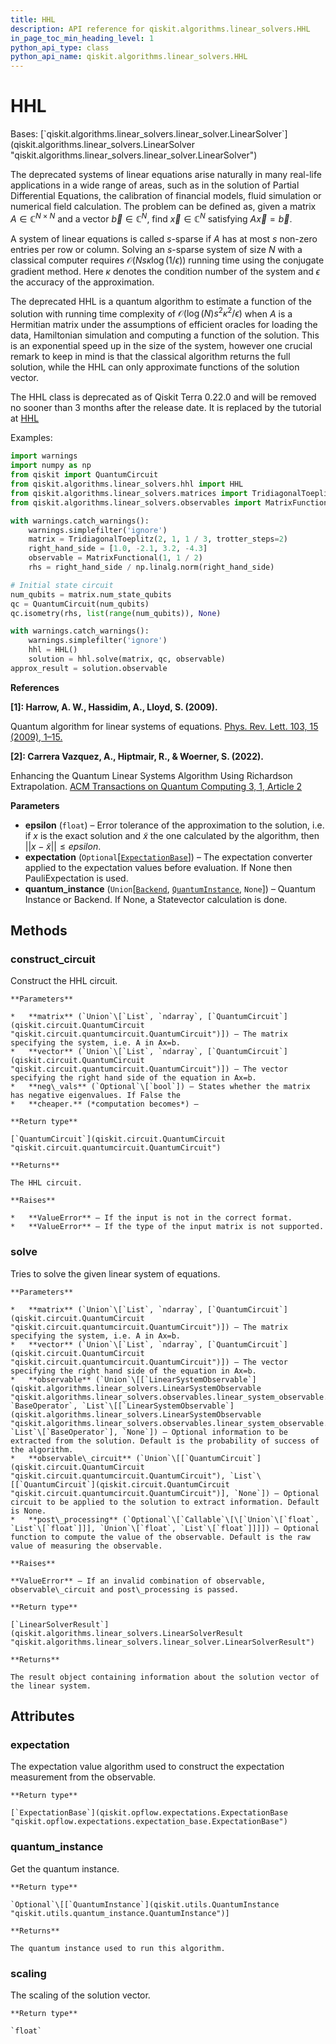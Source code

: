 ```yaml
---
title: HHL
description: API reference for qiskit.algorithms.linear_solvers.HHL
in_page_toc_min_heading_level: 1
python_api_type: class
python_api_name: qiskit.algorithms.linear_solvers.HHL
---
```


# HHL

<Class id="qiskit.algorithms.linear_solvers.HHL" isDedicatedPage={true} github="https://github.com/qiskit/qiskit/tree/stable/0.23/qiskit/algorithms/linear_solvers/hhl.py" signature="HHL(epsilon=0.01, expectation=None, quantum_instance=None)" modifiers="class">
  Bases: [`qiskit.algorithms.linear_solvers.linear_solver.LinearSolver`](qiskit.algorithms.linear_solvers.LinearSolver "qiskit.algorithms.linear_solvers.linear_solver.LinearSolver")

  The deprecated systems of linear equations arise naturally in many real-life applications in a wide range of areas, such as in the solution of Partial Differential Equations, the calibration of financial models, fluid simulation or numerical field calculation. The problem can be defined as, given a matrix $A\in\mathbb{C}^{N\times N}$ and a vector $\vec{b}\in\mathbb{C}^{N}$, find $\vec{x}\in\mathbb{C}^{N}$ satisfying $A\vec{x}=\vec{b}$.

  A system of linear equations is called $s$-sparse if $A$ has at most $s$ non-zero entries per row or column. Solving an $s$-sparse system of size $N$ with a classical computer requires $\mathcal{ O }(Ns\kappa\log(1/\epsilon))$ running time using the conjugate gradient method. Here $\kappa$ denotes the condition number of the system and $\epsilon$ the accuracy of the approximation.

  The deprecated HHL is a quantum algorithm to estimate a function of the solution with running time complexity of $\mathcal{ O }(\log(N)s^{2}\kappa^{2}/\epsilon)$ when $A$ is a Hermitian matrix under the assumptions of efficient oracles for loading the data, Hamiltonian simulation and computing a function of the solution. This is an exponential speed up in the size of the system, however one crucial remark to keep in mind is that the classical algorithm returns the full solution, while the HHL can only approximate functions of the solution vector.

  The HHL class is deprecated as of Qiskit Terra 0.22.0 and will be removed no sooner than 3 months after the release date. It is replaced by the tutorial at [HHL](https://qiskit.org/textbook/ch-applications/hhl_tutorial.html)

  Examples:

  ```python
  import warnings
  import numpy as np
  from qiskit import QuantumCircuit
  from qiskit.algorithms.linear_solvers.hhl import HHL
  from qiskit.algorithms.linear_solvers.matrices import TridiagonalToeplitz
  from qiskit.algorithms.linear_solvers.observables import MatrixFunctional

  with warnings.catch_warnings():
      warnings.simplefilter('ignore')
      matrix = TridiagonalToeplitz(2, 1, 1 / 3, trotter_steps=2)
      right_hand_side = [1.0, -2.1, 3.2, -4.3]
      observable = MatrixFunctional(1, 1 / 2)
      rhs = right_hand_side / np.linalg.norm(right_hand_side)

  # Initial state circuit
  num_qubits = matrix.num_state_qubits
  qc = QuantumCircuit(num_qubits)
  qc.isometry(rhs, list(range(num_qubits)), None)

  with warnings.catch_warnings():
      warnings.simplefilter('ignore')
      hhl = HHL()
      solution = hhl.solve(matrix, qc, observable)
  approx_result = solution.observable
  ```

  **References**

  **\[1]: Harrow, A. W., Hassidim, A., Lloyd, S. (2009).**

  Quantum algorithm for linear systems of equations. [Phys. Rev. Lett. 103, 15 (2009), 1–15.](https://doi.org/10.1103/PhysRevLett.103.150502)

  **\[2]: Carrera Vazquez, A., Hiptmair, R., & Woerner, S. (2022).**

  Enhancing the Quantum Linear Systems Algorithm Using Richardson Extrapolation. [ACM Transactions on Quantum Computing 3, 1, Article 2](https://doi.org/10.1145/3490631)

  **Parameters**

  *   **epsilon** (`float`) – Error tolerance of the approximation to the solution, i.e. if $x$ is the exact solution and $\tilde{x}$ the one calculated by the algorithm, then $||x - \tilde{x}|| \le epsilon$.
  *   **expectation** (`Optional`\[[`ExpectationBase`](qiskit.opflow.expectations.ExpectationBase "qiskit.opflow.expectations.expectation_base.ExpectationBase")]) – The expectation converter applied to the expectation values before evaluation. If None then PauliExpectation is used.
  *   **quantum\_instance** (`Union`\[[`Backend`](qiskit.providers.Backend "qiskit.providers.backend.Backend"), [`QuantumInstance`](qiskit.utils.QuantumInstance "qiskit.utils.quantum_instance.QuantumInstance"), `None`]) – Quantum Instance or Backend. If None, a Statevector calculation is done.

  ## Methods

  <span id="qiskit-algorithms-linear-solvers-hhl-construct-circuit" />

  ### construct\_circuit

  <Function id="qiskit.algorithms.linear_solvers.HHL.construct_circuit" signature="HHL.construct_circuit(matrix, vector, neg_vals=True)">
    Construct the HHL circuit.

    **Parameters**

    *   **matrix** (`Union`\[`List`, `ndarray`, [`QuantumCircuit`](qiskit.circuit.QuantumCircuit "qiskit.circuit.quantumcircuit.QuantumCircuit")]) – The matrix specifying the system, i.e. A in Ax=b.
    *   **vector** (`Union`\[`List`, `ndarray`, [`QuantumCircuit`](qiskit.circuit.QuantumCircuit "qiskit.circuit.quantumcircuit.QuantumCircuit")]) – The vector specifying the right hand side of the equation in Ax=b.
    *   **neg\_vals** (`Optional`\[`bool`]) – States whether the matrix has negative eigenvalues. If False the
    *   **cheaper.** (*computation becomes*) –

    **Return type**

    [`QuantumCircuit`](qiskit.circuit.QuantumCircuit "qiskit.circuit.quantumcircuit.QuantumCircuit")

    **Returns**

    The HHL circuit.

    **Raises**

    *   **ValueError** – If the input is not in the correct format.
    *   **ValueError** – If the type of the input matrix is not supported.
  </Function>

  <span id="qiskit-algorithms-linear-solvers-hhl-solve" />

  ### solve

  <Function id="qiskit.algorithms.linear_solvers.HHL.solve" signature="HHL.solve(matrix, vector, observable=None, observable_circuit=None, post_processing=None)">
    Tries to solve the given linear system of equations.

    **Parameters**

    *   **matrix** (`Union`\[`List`, `ndarray`, [`QuantumCircuit`](qiskit.circuit.QuantumCircuit "qiskit.circuit.quantumcircuit.QuantumCircuit")]) – The matrix specifying the system, i.e. A in Ax=b.
    *   **vector** (`Union`\[`List`, `ndarray`, [`QuantumCircuit`](qiskit.circuit.QuantumCircuit "qiskit.circuit.quantumcircuit.QuantumCircuit")]) – The vector specifying the right hand side of the equation in Ax=b.
    *   **observable** (`Union`\[[`LinearSystemObservable`](qiskit.algorithms.linear_solvers.LinearSystemObservable "qiskit.algorithms.linear_solvers.observables.linear_system_observable.LinearSystemObservable"), `BaseOperator`, `List`\[[`LinearSystemObservable`](qiskit.algorithms.linear_solvers.LinearSystemObservable "qiskit.algorithms.linear_solvers.observables.linear_system_observable.LinearSystemObservable")], `List`\[`BaseOperator`], `None`]) – Optional information to be extracted from the solution. Default is the probability of success of the algorithm.
    *   **observable\_circuit** (`Union`\[[`QuantumCircuit`](qiskit.circuit.QuantumCircuit "qiskit.circuit.quantumcircuit.QuantumCircuit"), `List`\[[`QuantumCircuit`](qiskit.circuit.QuantumCircuit "qiskit.circuit.quantumcircuit.QuantumCircuit")], `None`]) – Optional circuit to be applied to the solution to extract information. Default is None.
    *   **post\_processing** (`Optional`\[`Callable`\[\[`Union`\[`float`, `List`\[`float`]]], `Union`\[`float`, `List`\[`float`]]]]) – Optional function to compute the value of the observable. Default is the raw value of measuring the observable.

    **Raises**

    **ValueError** – If an invalid combination of observable, observable\_circuit and post\_processing is passed.

    **Return type**

    [`LinearSolverResult`](qiskit.algorithms.linear_solvers.LinearSolverResult "qiskit.algorithms.linear_solvers.linear_solver.LinearSolverResult")

    **Returns**

    The result object containing information about the solution vector of the linear system.
  </Function>

  ## Attributes

  ### expectation

  <Attribute id="qiskit.algorithms.linear_solvers.HHL.expectation">
    The expectation value algorithm used to construct the expectation measurement from the observable.

    **Return type**

    [`ExpectationBase`](qiskit.opflow.expectations.ExpectationBase "qiskit.opflow.expectations.expectation_base.ExpectationBase")
  </Attribute>

  ### quantum\_instance

  <Attribute id="qiskit.algorithms.linear_solvers.HHL.quantum_instance">
    Get the quantum instance.

    **Return type**

    `Optional`\[[`QuantumInstance`](qiskit.utils.QuantumInstance "qiskit.utils.quantum_instance.QuantumInstance")]

    **Returns**

    The quantum instance used to run this algorithm.
  </Attribute>

  ### scaling

  <Attribute id="qiskit.algorithms.linear_solvers.HHL.scaling">
    The scaling of the solution vector.

    **Return type**

    `float`
  </Attribute>
</Class>

